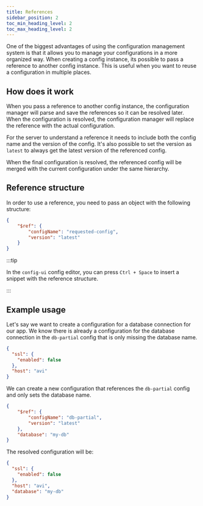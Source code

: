 ```yaml
---
title: References
sidebar_position: 2
toc_min_heading_level: 2
toc_max_heading_level: 2
---
```


One of the biggest advantages of using the configuration management system is that it allows you to manage your configurations in a more organized way.
When creating a config instance, its possible to pass a reference to another config instance. This is useful when you want to reuse a configuration in multiple places.

## How does it work

When you pass a reference to another config instance, the configuration manager will parse and save the references so it can be resolved later.
When the configuration is resolved, the configuration manager will replace the reference with the actual configuration.

For the server to understand a reference it needs to include both the config name and the version of the config. It's also possible to set the version as `latest` to always get the latest version of the referenced config.

When the final configuration is resolved, the referenced config will be merged with the current configuration under the same hierarchy.

## Reference structure

In order to use a reference, you need to pass an object with the following structure:

```json
{
    "$ref": {
        "configName": "requested-config",
        "version": "latest"
    }
}
```

:::tip

In the `config-ui` config editor, you can press `Ctrl + Space` to insert a snippet with the reference structure.

:::

## Example usage
Let's say we want to create a configuration for a database connection for our app.
We know there is already a configuration for the database connection in the `db-partial` config that is only missing the database name.

```json title="db-partial"
{
  "ssl": {
    "enabled": false
  },
  "host": "avi"
}
```

We can create a new configuration that references the `db-partial` config and only sets the database name.

```json title="db-full"
{
    "$ref": {
        "configName": "db-partial",
        "version": "latest"
    },
    "database": "my-db"
}
```

The resolved configuration will be:

```json
{
  "ssl": {
    "enabled": false
  },
  "host": "avi",
  "database": "my-db"
}
```
